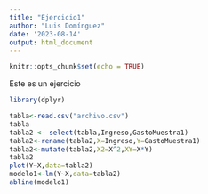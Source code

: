 ```yaml
---
title: "Ejercicio1"
author: "Luis Domínguez"
date: '2023-08-14'
output: html_document
---
```

```r
knitr::opts_chunk$set(echo = TRUE)
```
Este es un ejercicio
```r
library(dplyr)
```

```r
tabla<-read.csv("archivo.csv")
tabla
tabla2 <- select(tabla,Ingreso,GastoMuestra1)
tabla2<-rename(tabla2,X=Ingreso,Y=GastoMuestra1)
tabla2<-mutate(tabla2,X2=X^2,XY=X*Y)
tabla2
plot(Y~X,data=tabla2)
modelo1<-lm(Y~X,data=tabla2)
abline(modelo1)
```

